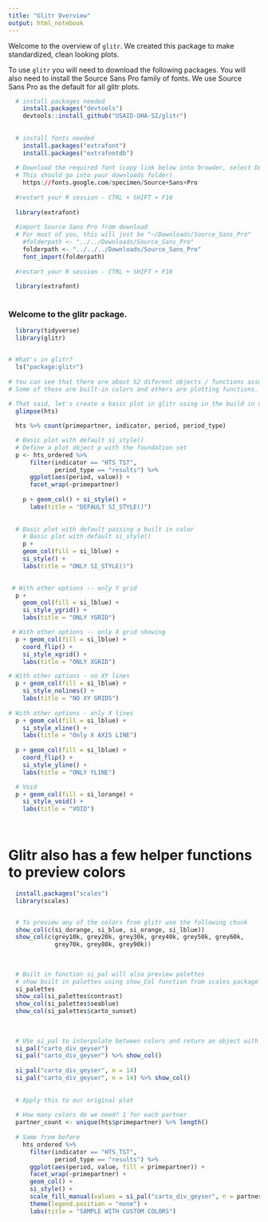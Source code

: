 ```yaml
---
title: "Glitr Overview"
output: html_notebook
---
```


Welcome to the overview of `glitr`. We created this package to make standardized, clean looking plots. 

To use `glitr` you will need to download the following packages. You will also need to install the Source Sans Pro family of fonts. We use Source Sans Pro as the default for all glitr plots.


```r
  # install packages needed
    install.packages("devtools")
    devtools::install_github("USAID-OHA-SI/glitr")
    
    
  # install fonts needed  
    install.packages("extrafont")
    install.packages("extrafontdb")
    
  # Download the required font (copy link below into browder, select Download family on top right of page.
  # This should go into your downloads folder)
    https://fonts.google.com/specimen/Source+Sans+Pro
    
  #restart your R session - CTRL + SHIFT + F10
    
  library(extrafont)
  
  #import Source Sans Pro from download
  # For most of you, this will just be "~/Downloads/Source_Sans_Pro"
    #folderpath <- "../../Downloads/Source_Sans_Pro"
    folderpath <- "../../../Downloads/Source_Sans_Pro"
    font_import(folderpath)
    
  #restart your R session - CTRL + SHIFT + F10
  
  library(extrafont)
      
```

### Welcome to the glitr package.

```r
  library(tidyverse)
  library(glitr)


# What's in glitr?
  ls("package:glitr")
  
# You can see that there are about 52 diferent objects / functions associated with the glitr package.
# Some of these are built-in colors and others are plotting functions. For this demo, we'll focus on the plotting # functions and a few of the helper tools. 
  
# That said, let's create a basic plot in glitr using in the build in data set that ships with the package.
  glimpse(hts)

  hts %>% count(primepartner, indicator, period, period_type)

  # Basic plot with default si_style()
  # Define a plot object p with the foundation set
  p <- hts_ordered %>% 
      filter(indicator == "HTS_TST", 
             period_type == "results") %>% 
      ggplot(aes(period, value)) +
      facet_wrap(~primepartner) 
  
    p + geom_col() + si_style() +
      labs(title = "DEFAULT SI_STYLE()")
  
  
  # Basic plot with default passing a built in color
    # Basic plot with default si_style()
    p +
    geom_col(fill = si_lblue) +
    si_style() +
    labs(title = "ONLY SI_STYLE()")
  
```

 
```r
 # With other options -- only Y grid
  p +
    geom_col(fill = si_lblue) +
    si_style_ygrid() +
    labs(title = "ONLY YGRID") 

 # With other options -- only X grid showing
  p + geom_col(fill = si_lblue) +
    coord_flip() + 
    si_style_xgrid() +
    labs(title = "ONLY XGRID")

# With other options - no XY lines
  p + geom_col(fill = si_lblue) +
    si_style_nolines() +
    labs(title = "NO XY GRIDS")
  
# With other options - only X lines
  p + geom_col(fill = si_lblue) +
    si_style_xline() +
    labs(title = "Only X AXIS LINE")  
  
  p + geom_col(fill = si_lblue) +
    coord_flip() + 
    si_style_yline() +
    labs(title = "ONLY YLINE")  

  # Void  
  p + geom_col(fill = si_lorange) +
    si_style_void() +
    labs(title = "VOID")

  
```


# Glitr also has a few helper functions to preview colors
```r
  install.packages("scales")
  library(scales)


  # To preview any of the colors from glitr use the following chunk
  show_col(c(si_dorange, si_blue, si_orange, si_lblue))
  show_col(c(grey10k, grey20k, grey30k, grey40k, grey50k, grey60k,
             grey70k, grey80k, grey90k))
  
  
  
  # Built in function si_pal will also preview palettes
  # show built in palettes using show_Col function from scales package
  si_palettes
  show_col(si_palettes$contrast)
  show_col(si_palettes$seablue)
  show_col(si_palettes$carto_sunset)
    
    
    
  # USe si_pal to interpolate between colors and return an object with hex colors
  si_pal("carto_div_geyser")
  si_pal("carto_div_geyser") %>% show_col()
  
  si_pal("carto_div_geyser", n = 14) 
  si_pal("carto_div_geyser", n = 14) %>% show_col()
  
  
  # Apply this to our original plot
  
  # How many colors do we need? 1 for each partner
  partner_count <- unique(hts$primepartner) %>% length()
  
  # Same from before
    hts_ordered %>% 
      filter(indicator == "HTS_TST", 
             period_type == "results") %>% 
      ggplot(aes(period, value, fill = primepartner)) +
      facet_wrap(~primepartner) +
      geom_col() + 
      si_style() +
      scale_fill_manual(values = si_pal("carto_div_geyser", n = partner_count)) +
      theme(legend.position = "none") +
      labs(title = "SAMPLE WITH CUSTOM COLORS")
    
    
```
